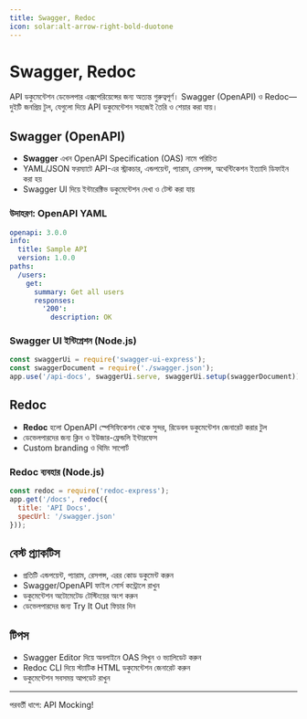 ```yaml
---
title: Swagger, Redoc
icon: solar:alt-arrow-right-bold-duotone
---
```


# Swagger, Redoc

API ডকুমেন্টেশন ডেভেলপার এক্সপেরিয়েন্সের জন্য অত্যন্ত গুরুত্বপূর্ণ। Swagger (OpenAPI) ও Redoc—দুইটি জনপ্রিয় টুল, যেগুলো দিয়ে API ডকুমেন্টেশন সহজেই তৈরি ও শেয়ার করা যায়।

## Swagger (OpenAPI)
- **Swagger** এখন OpenAPI Specification (OAS) নামে পরিচিত
- YAML/JSON ফরম্যাটে API-এর স্ট্রাকচার, এন্ডপয়েন্ট, প্যারাম, রেসপন্স, অথেন্টিকেশন ইত্যাদি ডিফাইন করা হয়
- Swagger UI দিয়ে ইন্টারেক্টিভ ডকুমেন্টেশন দেখা ও টেস্ট করা যায়

### উদাহরণ: OpenAPI YAML
```yaml
openapi: 3.0.0
info:
  title: Sample API
  version: 1.0.0
paths:
  /users:
    get:
      summary: Get all users
      responses:
        '200':
          description: OK
```

### Swagger UI ইন্টিগ্রেশন (Node.js)
```js
const swaggerUi = require('swagger-ui-express');
const swaggerDocument = require('./swagger.json');
app.use('/api-docs', swaggerUi.serve, swaggerUi.setup(swaggerDocument));
```

## Redoc
- **Redoc** হলো OpenAPI স্পেসিফিকেশন থেকে সুন্দর, রিডেবল ডকুমেন্টেশন জেনারেট করার টুল
- ডেভেলপারদের জন্য ক্লিন ও ইউজার-ফ্রেন্ডলি ইন্টারফেস
- Custom branding ও থিমিং সাপোর্ট

### Redoc ব্যবহার (Node.js)
```js
const redoc = require('redoc-express');
app.get('/docs', redoc({
  title: 'API Docs',
  specUrl: '/swagger.json'
}));
```

## বেস্ট প্র্যাকটিস
- প্রতিটি এন্ডপয়েন্ট, প্যারাম, রেসপন্স, এরর কোড ডকুমেন্ট করুন
- Swagger/OpenAPI ফাইল সোর্স কন্ট্রোলে রাখুন
- ডকুমেন্টেশন অটোমেটেড টেস্টিংয়ের অংশ করুন
- ডেভেলপারদের জন্য Try It Out ফিচার দিন

## টিপস
- Swagger Editor দিয়ে অনলাইনে OAS লিখুন ও ভ্যালিডেট করুন
- Redoc CLI দিয়ে স্ট্যাটিক HTML ডকুমেন্টেশন জেনারেট করুন
- ডকুমেন্টেশন সবসময় আপডেট রাখুন

---

পরবর্তী ধাপে: API Mocking!
